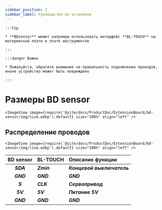 ```yaml
---
sidebar_position: 2
sidebar_label: Руководство по установке
---
```




    :::tip

    * **BDsensor** может напрямую использовать интерфейс **BL-TOUCH** на материнской плате и плате инструментов

    :::

    :::danger Важно

    * Пожалуйста, обратите внимание на правильность подключения проводов, иначе устройство может быть повреждено

    :::

# Размеры BD sensor


    <ImageView image={require('@site/docs/ProductDoc/ExtensionBoard/bd-sensor/img/size.webp').default} size="100%" align="left" />

## Распределение проводов

    <ImageView image={require('@site/docs/ProductDoc/ExtensionBoard/bd-sensor/img/line.webp').default} size="100%" align="left" />

|      BD sensor    |  BL-TOUCH  |  Описание функции |
| :---------------: | :--------- |:--------- |
|    ***SDA***    | ***Zmin*** | ***Концевой выключатель***  |
|    ***GND***    | ***GND***  | ***GND*** |
|    ***S***      | ***CLK***  | ***Сервопривод***  |
|    ***5V***     | ***5V***   | ***Питание 5V***  |
|    ***GND***    | ***GND***  | ***GND***  |



